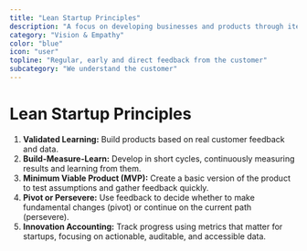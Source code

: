 ```yaml
---
title: "Lean Startup Principles"
description: "A focus on developing businesses and products through iterative experimentation, validated learning, and customer feedback to minimize waste and increase efficiency."
category: "Vision & Empathy"
color: "blue"
icon: "user"
topline: "Regular, early and direct feedback from the customer"
subcategory: "We understand the customer"
---
```



# Lean Startup Principles

1. **Validated Learning:** Build products based on real customer feedback and data.
2. **Build-Measure-Learn:** Develop in short cycles, continuously measuring results and learning from them.
3. **Minimum Viable Product (MVP):** Create a basic version of the product to test assumptions and gather feedback quickly.
4. **Pivot or Persevere:** Use feedback to decide whether to make fundamental changes (pivot) or continue on the current path (persevere).
5. **Innovation Accounting:** Track progress using metrics that matter for startups, focusing on actionable, auditable, and accessible data.
